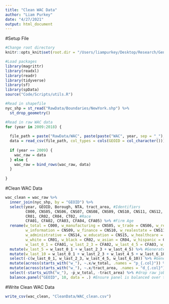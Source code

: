 ```yaml
---
title: "Clean WAC Data"
author: "Liam Purkey"
date: "4/27/2021"
output: html_document
---
```


#Setup File

```r
#Change root directory
knitr::opts_knit$set(root.dir = "/Users/liampurkey/Desktop/Research/Gentrification")
```

```r
#Load packages
library(magrittr)
library(readxl)
library(readr)
library(tidyverse)
library(sf)
library(spData)
source("Code/Scripts/utils.R")
```

```r
#Read in shapefile
nyc_shp = st_read("RawData/Boundaries/NewYork.shp") %>%
  st_drop_geometry()
```

```r
#Read in raw WAC data  
for (year in 2009:2018) {
  
  file_path = paste("RawData/WAC", paste(paste("WAC", year, sep = "_"), "csv", sep = "."), sep = "/")
  data = read_csv(file_path, col_types = cols(GEOID = col_character())) 
  
  if (year == 2009) {
    wac_raw = data 
  } else {
    wac_raw = bind_rows(wac_raw, data)
  }
  
}
```

#Clean WAC Data

```r
wac_clean = wac_raw %>%
  inner_join(nyc_shp, by = "GEOID") %>%
  select(year, GEOID, Borough, NTA, tract_area, #Identifiers
         C000, CNS05, CNS06, CNS07, CNS08, CNS09, CNS10, CNS11, CNS12, CNS13, CNS14, CNS15, CNS16, CNS17, CNS18, CNS19, #Industry
         CR01, CR02, CR04, CT02, #Race 
         CFA01, CFA02, CFA03, CFA04, CFA05) %>% #Firm Age
  rename(w_total = C000, w_manufacturing = CNS05, w_trade = CNS06, w_retail = CNS07, w_storage = CNS08, 
         w_information = CNS09, w_finance = CNS10, w_realestate = CNS11, w_professional = CNS12, w_management = CNS13,
         w_administrative = CNS14, w_education = CNS15, w_healthcare = CNS16, w_arts = CNS17, w_food = CNS18, w_services = CNS19,
         w_white = CR01, w_black = CR02, w_asian = CR04, w_hispanic = CT02,
         w_last_0_1 = CFA01, w_last_2_3 = CFA02, w_last_4_5 = CFA03, w_last_6_10 = CFA04, w_last_11_plus = CFA05) %>%
  mutate(w_last_5 = w_last_0_1 + w_last_2_3 + w_last_4_5) %>% #Generate counts of jobs at firms aged 0-5
  mutate(w_last_10 = w_last_0_1 + w_last_2_3 + w_last_4_5 + w_last_6_10) %>% #Generate counts of jobs at firms aged 0-10 
  select(-c(w_last_0_1, w_last_2_3, w_last_4_5, w_last_6_10)) %>% #Generate counts of jobs at firms aged 11+ 
  mutate(across(starts_with("w_"), ~.x/w_total, .names = "p_{.col}")) %>% #Normalize job counts by total employment
  mutate(across(starts_with("w_"), ~.x/tract_area, .names = "d_{.col}")) %>% #Normalize job counts by tract area (in square miles)
  select(-starts_with("w_"), -p_w_total, -tract_area) %>% #drop raw job counts and tract area
  balance.panel("GEOID", 10, data = .) #Ensure panel is balanced over the 10-year (2009-2018) period
```

#Write Clean WAC Data

```r
write_csv(wac_clean, "CleanData/WAC_clean.csv")
```





